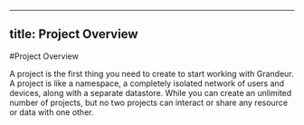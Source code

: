 
---
title: Project Overview
---

#Project Overview




A project is the first thing you need to create to start working with Grandeur. 
A project is like a namespace, a completely isolated network of users and devices, along with a separate datastore. 
While you can create an unlimited number of projects, but no two projects can interact or share any resource or data with one other.
